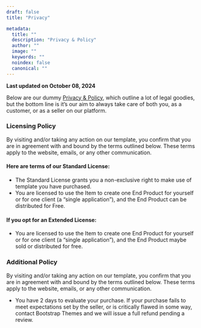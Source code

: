 ```yaml
---
draft: false
title: "Privacy"

metadata:
  title: ""
  description: "Privacy & Policy"
  author: ""
  image: ""
  keywords: ""
  noindex: false
  canonical: ""
---
```


**Last updated on October 08, 2024**


Below are our dummy [Privacy & Policy](#!), which outline a lot of legal goodies, but the bottom line is it’s our aim to always take care of both you, as a customer, or as a seller on our platform.

### Licensing Policy

By visiting and/or taking any action on our template, you confirm that you are in agreement with and bound by the terms outlined below. These terms apply to the website, emails, or any other communication.

#### Here are terms of our Standard License:
* The Standard License grants you a non-exclusive right to make use of template you have purchased.
* You are licensed to use the Item to create one End Product for yourself or for one client (a “single application”), and the End Product can be distributed for Free.

#### If you opt for an Extended License:
* You are licensed to use the Item to create one End Product for yourself or for one client (a “single application”), and the End Product maybe sold or distributed for free.

### Additional Policy
By visiting and/or taking any action on our template, you confirm that you are in agreement with and bound by the terms outlined below. These terms apply to the website, emails, or any other communication.

* You have 2 days to evaluate your purchase. If your purchase fails to meet expectations set by the seller, or is critically flawed in some way, contact Bootstrap Themes and we will issue a full refund pending a review.